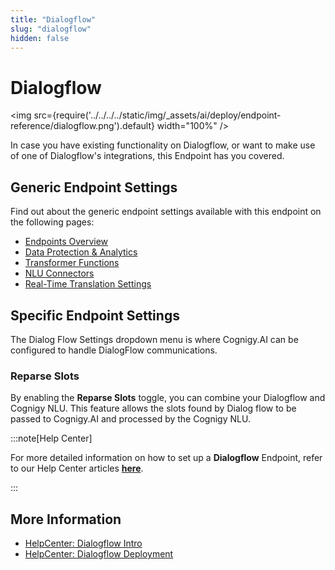 ```yaml
---
title: "Dialogflow" 
slug: "dialogflow" 
hidden: false 
---
```


# Dialogflow

<img src={require('../../../../static/img/_assets/ai/deploy/endpoint-reference/dialogflow.png').default} width="100%" />

In case you have existing functionality on Dialogflow, or want to make use of one of Dialogflow's integrations, this Endpoint has you covered. 

## Generic Endpoint Settings

Find out about the generic endpoint settings available with this endpoint on the following pages:

- [Endpoints Overview](../endpoints/overview.mdx) 
- [Data Protection & Analytics](../endpoints/data-protection-and-analytics.mdx)
- [Transformer Functions](../endpoints/transformers/transformers.mdx) 
- [NLU Connectors](../../empower/nlu/external/nlu-connectors.mdx)
- [Real-Time Translation Settings](../endpoints/real-time-translation-settings.mdx) 

## Specific Endpoint Settings

The Dialog Flow Settings dropdown menu is where Cognigy.AI can be configured to handle DialogFlow communications.

### Reparse Slots

By enabling the **Reparse Slots** toggle, you can combine your Dialogflow and Cognigy NLU. This feature allows the slots found by Dialog flow to be passed to Cognigy.AI and processed by the Cognigy NLU.

:::note[Help Center]

  For more detailed information on how to set up a **Dialogflow** Endpoint, refer to our Help Center articles [**here**](https://support.cognigy.com/hc/en-us/articles/360016153980).

:::

## More Information
- [HelpCenter: Dialogflow Intro ](https://support.cognigy.com/hc/en-us/articles/360016153980)
- [HelpCenter: Dialogflow Deployment](https://support.cognigy.com/hc/en-us/articles/360016154040)